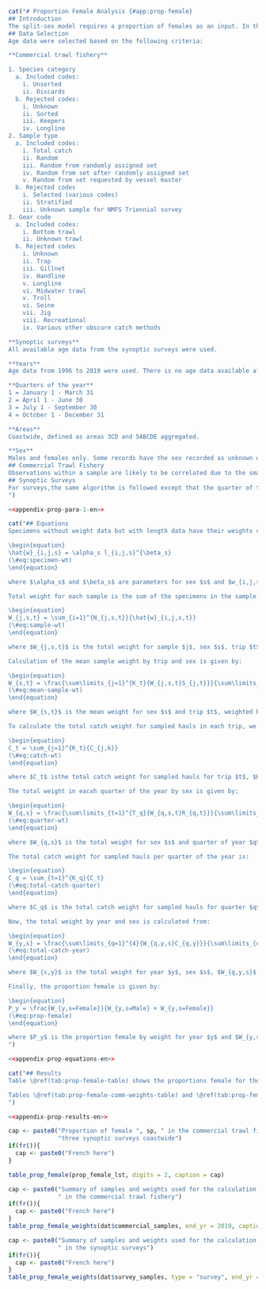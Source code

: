 ```r
cat("# Proportion Female Analysis {#app:prop-female}
## Introduction
The split-sex model requires a proportion of females as an input. In the Gulf of Alaska, observer length frequencies were used to determine that the stock is approximately 70% female (@goa2021). In `r bc`, both commercial fishery and synoptic survey data were used to determine the proportion female. This appendix descibes the weighting algorithm used, which is the same as what was used in @grandin2017 and based on the methods applied in @holt2016. The analysis here is based on aggregated area data for a coastwide stock.
## Data Selection
Age data were selected based on the following criteria:

**Commercial trawl fishery**

1. Species category
  a. Included codes:
    i. Unsorted
    ii. Discards
  b. Rejected codes:
    i. Unknown
    ii. Sorted
    iii. Keepers
    iv. Longline
2. Sample type
  a. Included codes:
    i. Total catch
    ii. Random
    iii. Random from randomly assigned set
    iv. Random from set after randomly assigned set
    v. Random from set requested by vessel master
  b. Rejected codes
    i. Selected (various codes)
    ii. Stratified
    iii. Unknown sample for NMFS Triennial survey
3. Gear code
  a. Included codes:
    i. Bottom trawl
    ii. Unknown trawl
  b. Rejected codes
    i. Unknown
    ii. Trap
    iii. Gillnet
    iv. Handline
    v. Longline
    vi. Midwater trawl
    v. Troll
    vi. Seine
    vii. Jig
    viii. Recreational
    ix. Various other obscure catch methods

**Synoptic surveys**
All available age data from the synoptic surveys were used.

**Years**
Age data from 1996 to 2019 were used. There is no age data available after 2019.

**Quarters of the year**
1 = January 1 - March 31
2 = April 1 - June 30
3 = July 1 - September 30
4 = October 1 - December 31

**Areas**
Coastwide, defined as areas 3CD and 5ABCDE aggregated.

**Sex**
Males and females only. Some records have the sex recorded as unknown or unsexed. Those records along with records with NULL sex were removed.
## Commercial Trawl Fishery
Observations within a sample are likely to be correlated due to the small area which is trawled in a single fishing event. In addition, trip samples may be correlated due to single vessel fishing practices. This algorithm calculates a sex-specifc mean weight by trip, calculated from individual sex-specific length observations converted to weight using Eq. XX, then uses Eqs.XX–XX to estimate proportion of females.
## Synoptic Surveys
For surveys,the same algorithm is followed except that the quarter of the year is not included in the calculation. This is because the surveys are single events which occur during the summer months only.
")
```

```r
<<appendix-prop-para-1-en>>
```

```r
cat("## Equations
Specimens without weight data but with length data have their weights calculated as follows:

\begin{equation}
\hat{w}_{i,j,s} = \alpha_s l_{i,j,s}^{\beta_s}
(\#eq:specimen-wt)
\end{equation}

where $\alpha_s$ and $\beta_s$ are parameters for sex $s$ and $w_{i,j,s}$ and $l_{i,j,s}$ are paired length-weight observations for specimen $i$ in sample $j$.

Total weight for each sample is the sum of the specimens in the sample:

\begin{equation}
W_{j,s,t} = \sum_{i=1}^{N_{j,s,t}}{\hat{w}_{i,j,s,t}}
(\#eq:sample-wt)
\end{equation}

where $W_{j,s,t}$ is the total weight for sample $j$, sex $s$, trip $t$, and $N_{j,s,t}$ is the number of specimens in sample $j$ for sex $s$.

Calculation of the mean sample weight by trip and sex is given by:

\begin{equation}
W_{s,t} = \frac{\sum\limits_{j=1}^{K_t}{W_{j,s,t}S_{j,t}}}{\sum\limits_{j=1}^{K_t}{S_{j,t}}}
(\#eq:mean-sample-wt)
\end{equation}

where $W_{s,t}$ is the mean weight for sex $s$ and trip $t$, weighted by sample weight, where $K_t$ is the number of samples in trip $t$, and $S_{j,t}$ is the sample weight for sample $j$ from trip $t$.

To calculate the total catch weight for sampled hauls in each trip, we use the following:

\begin{equation}
C_t = \sum_{j=1}^{K_t}{C_{j,k}}
(\#eq:catch-wt)
\end{equation}

where $C_t$ isthe total catch weight for sampled hauls for trip $t$, $K_t$ is the number of samples in trip $t$, and $C_{j,t}$ is the catch weight associated with sample $j$ and trip $t$.

The total weight in eacxh quarter of the year by sex is given by:

\begin{equation}
W_{q,s} = \frac{\sum\limits_{t=1}^{T_q}{W_{q,s,t}R_{q,t}}}{\sum\limits_{t=1}^{T_q}{R_{q,t}}}
(\#eq:quarter-wt)
\end{equation}

where $W_{q,s}$ is the total weight for sex $s$ and quarter of year $q$, $R_{q,t}$ is the trip weight for all sampled trips in quarter $q$, and $T_q$ is the number of sampled trips in quarter $q$.

The total catch weight for sampled hauls per quarter of the year is:

\begin{equation}
C_q = \sum_{t=1}^{K_q}{C_t}
(\#eq:total-catch-quarter)
\end{equation}

where $C_q$ is the total catch weight for sampled hauls for quarter $q$, $K_q$ is the number of trips in quarter $q$, and $C_t$ is the catch weight associted with trip $t$.

Now, the total weight by year and sex is calculated from:

\begin{equation}
W_{y,s} = \frac{\sum\limits_{q=1}^{4}{W_{q,y,s}C_{q,y}}}{\sum\limits_{q=1}^{4}{C_{q,y}}}
(\#eq:total-catch-year)
\end{equation}

where $W_{s,y}$ is the total weight for year $y$, sex $s$, $W_{q,y,s}$ is the weight in quarter $q$ of year $y$, and $C_{q,y}$ is the catch in quarter $q$ of year $y$.

Finally, the proportion female is given by:

\begin{equation}
P_y = \frac{W_{y,s=Female}}{W_{y,s=Male} + W_{y,s=Female}}
(\#eq:prop-female)
\end{equation}

where $P_y$ is the proportion female by weight for year $y$ and $W_{y,s}$ for $s=Female$ and $s=Male$ are given by Eq. \@ref(eq:total-catch-year).
")
```

```r
<<appendix-prop-equations-en>>
```

```r
cat("## Results
Table \@ref(tab:prop-female-table) shows the proportions female for the commercial trawl fishery and the four synoptic surveys. The means of all the years included in the table are shown in the last row. There is very good agreement between the survey and commercial mean proportions and the mean of the means is `r total_prop_female`. That is the proportion used as an input to all models (base, bridging, and sensitivities) in this assessment.

Tables \@ref(tab:prop-female-comm-weights-table) and \@ref(tab:prop-female-surv-weights-table) give a summary of the data used for the proportion female calculations. In most years there is a large number of weights included.
")
```

```r
<<appendix-prop-results-en>>
```

```r

cap <- paste0("Proportion of female ", sp, " in the commercial trawl fishery and ",
              "three synoptic surveys coastwide")
if(fr()){
  cap <- paste0("French here")
}

table_prop_female(prop_female_lst, digits = 2, caption = cap)

```

```r
cap <- paste0("Summary of samples and weights used for the calculation of proportion of female ", sp,
              " in the commercial trawl fishery")
if(fr()){
  cap <- paste0("French here")
}
table_prop_female_weights(dat$commercial_samples, end_yr = 2019, caption = cap)
```

```r
cap <- paste0("Summary of samples and weights used for the calculation of proportion of female ", sp,
              " in the synoptic surveys")
if(fr()){
  cap <- paste0("French here")
}
table_prop_female_weights(dat$survey_samples, type = "survey", end_yr = 2019, caption = cap)
```